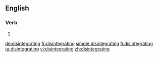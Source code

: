 ==English==

===Verb===
{{head|en|present participle}}

# {{present participle of|disintegrate|lang=en|nocat=1}}

[[de:disintegrating]]
[[fr:disintegrating]]
[[simple:disintegrating]]
[[fi:disintegrating]]
[[ta:disintegrating]]
[[vi:disintegrating]]
[[zh:disintegrating]]